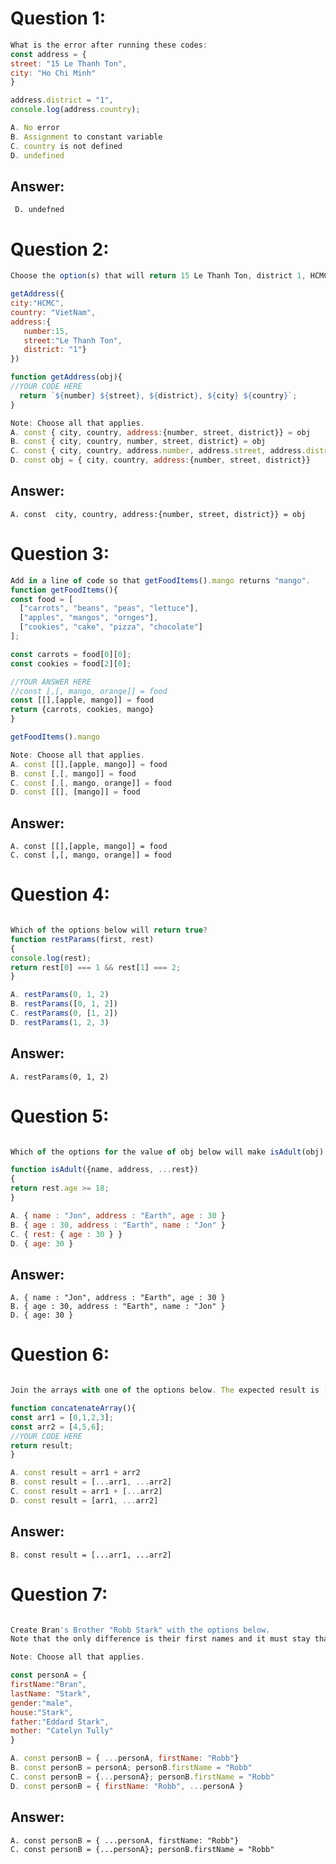 # Question 1:

```js
What is the error after running these codes:
const address = {
street: "15 Le Thanh Ton",
city: "Ho Chi Minh"
}

address.district = "1",
console.log(address.country);

A. No error
B. Assignment to constant variable
C. country is not defined
D. undefined
```

## Answer:

```
 D. undefned
```

# Question 2:

```js
Choose the option(s) that will return 15 Le Thanh Ton, district 1, HCMC, Vietnam

getAddress({
city:"HCMC",
country: "VietNam",
address:{
   number:15,
   street:"Le Thanh Ton",
   district: "1"}
})

function getAddress(obj){
//YOUR CODE HERE
  return `${number} ${street}, ${district}, ${city} ${country}`;
}

Note: Choose all that applies.
A. const { city, country, address:{number, street, district}} = obj
B. const { city, country, number, street, district} = obj
C. const { city, country, address.number, address.street, address.district } = obj
D. const obj = { city, country, address:{number, street, district}}
```

## Answer:

```
A. const  city, country, address:{number, street, district}} = obj
```

# Question 3:

```js
Add in a line of code so that getFoodItems().mango returns "mango".
function getFoodItems(){
const food = [
  ["carrots", "beans", "peas", "lettuce"],
  ["apples", "mangos", "ornges"],
  ["cookies", "cake", "pizza", "chocolate"]
];

const carrots = food[0][0];
const cookies = food[2][0];

//YOUR ANSWER HERE
//const [,[, mango, orange]] = food
const [[],[apple, mango]] = food
return {carrots, cookies, mango}
}

getFoodItems().mango

Note: Choose all that applies.
A. const [[],[apple, mango]] = food
B. const [,[, mango]] = food
C. const [,[, mango, orange]] = food
D. const [[], [mango]] = food

```

## Answer:

```
A. const [[],[apple, mango]] = food
C. const [,[, mango, orange]] = food

```

# Question 4:

```js

Which of the options below will return true?
function restParams(first, rest)
{
console.log(rest);
return rest[0] === 1 && rest[1] === 2;
}

A. restParams(0, 1, 2)
B. restParams([0, 1, 2])
C. restParams(0, [1, 2])
D. restParams(1, 2, 3)

```

## Answer:

```
A. restParams(0, 1, 2)

```

# Question 5:

```js

Which of the options for the value of obj below will make isAdult(obj) return true?

function isAdult({name, address, ...rest})
{
return rest.age >= 18;
}

A. { name : "Jon", address : "Earth", age : 30 }
B. { age : 30, address : "Earth", name : "Jon" }
C. { rest: { age : 30 } }
D. { age: 30 }

```

## Answer:

```
A. { name : "Jon", address : "Earth", age : 30 }
B. { age : 30, address : "Earth", name : "Jon" }
D. { age: 30 }

```

# Question 6:

```js

Join the arrays with one of the options below. The expected result is [ 0, 1, 2, 3, 4, 5, 6].

function concatenateArray(){
const arr1 = [0,1,2,3];
const arr2 = [4,5,6];
//YOUR CODE HERE
return result;
}

A. const result = arr1 + arr2
B. const result = [...arr1, ...arr2]
C. const result = arr1 + [...arr2]
D. const result = [arr1, ...arr2]

```

## Answer:

```
B. const result = [...arr1, ...arr2]

```

# Question 7:

```js

Create Bran's Brother "Robb Stark" with the options below.
Note that the only difference is their first names and it must stay that way.

Note: Choose all that applies.

const personA = {
firstName:"Bran",
lastName: "Stark",
gender:"male",
house:"Stark",
father:"Eddard Stark",
mother: "Catelyn Tully"
}

A. const personB = { ...personA, firstName: "Robb"}
B. const personB = personA; personB.firstName = "Robb"
C. const personB = {...personA}; personB.firstName = "Robb"
D. const personB = { firstName: "Robb", ...personA }

```

## Answer:

```
A. const personB = { ...personA, firstName: "Robb"}
C. const personB = {...personA}; personB.firstName = "Robb"

```
